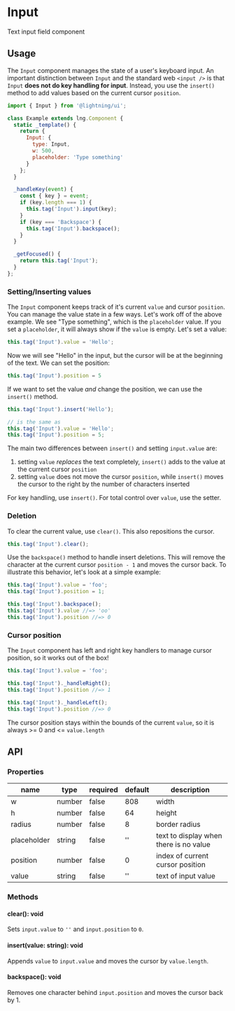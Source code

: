 
# Input

Text input field component

## Usage

The `Input` component manages the state of a user's keyboard input. An important distinction between `Input` and the standard web `<input />` is that `Input` **does not do key handling for input**. Instead, you use the `insert()` method to add values based on the current cursor `position`.

```js
import { Input } from '@lightning/ui';

class Example extends lng.Component {
  static _template() {
    return {
      Input: {
        type: Input,
        w: 500,
        placeholder: 'Type something'
      }
    };
  }

  _handleKey(event) {
    const { key } = event;
    if (key.length === 1) {
      this.tag('Input').input(key);
    }
    if (key === 'Backspace') {
      this.tag('Input').backspace();
    }
  }

  _getFocused() {
    return this.tag('Input');
  }
};
```

<Preview>
  <Story id="input--basic" />
</Preview>

### Setting/Inserting values

The `Input` component keeps track of it's current `value` and cursor `position`. You can manage the value state in a few ways. Let's work off of the above example. We see "Type something", which is the `placeholder` value. If you set a `placeholder`, it will always show if the `value` is empty. Let's set a value:

```js
this.tag('Input').value = 'Hello';
```

Now we will see "Hello" in the input, but the cursor will be at the beginning of the text. We can set the position:

```js
this.tag('Input').position = 5
```

If we want to set the value _and_ change the position, we can use the `insert()` method.

```js
this.tag('Input').insert('Hello');

// is the same as
this.tag('Input').value = 'Hello';
this.tag('Input').position = 5;
```

The main two differences between `insert()` and setting `input.value` are:
  1. setting `value` _replaces_ the text completely, `insert()` adds to the value at the current cursor `position`
  2. setting `value` does not move the cursor `position`, while `insert()` moves the cursor to the right by the number of characters inserted

For key handling, use `insert()`. For total control over `value`, use the setter.

### Deletion

To clear the current value, use `clear()`. This also repositions the cursor.

```js
this.tag('Input').clear();
```

Use the `backspace()` method to handle insert deletions. This will remove the character at the current cursor `position - 1` and moves the cursor back. To illustrate this behavior, let's look at a simple example:

```js
this.tag('Input').value = 'foo';
this.tag('Input').position = 1;

this.tag('Input').backspace();
this.tag('Input').value //=> 'oo'
this.tag('Input').position //=> 0
```

### Cursor position

The `Input` component has left and right key handlers to manage cursor position, so it works out of the box!

```js
this.tag('Input').value = 'foo';

this.tag('Input')._handleRight();
this.tag('Input').position //=> 1

this.tag('Input')._handleLeft();
this.tag('Input').position //=> 0
```

The cursor position stays within the bounds of the current `value`, so it is always >= 0 and <= `value.length`

## API

### Properties

name|type|required|default|description
--|--|--|--|--
w|number|false|808|width
h|number|false|64|height
radius|number|false|8|border radius
placeholder|string|false|''|text to display when there is no value
position|number|false|0|index of current cursor position
value|string|false|''|text of input value

### Methods

#### clear(): void

Sets `input.value` to `''` and `input.position` to `0`.

#### insert(value: string): void

Appends `value` to `input.value` and moves the cursor by `value.length`.

#### backspace(): void

Removes one character behind `input.position` and moves the cursor back by 1. 
